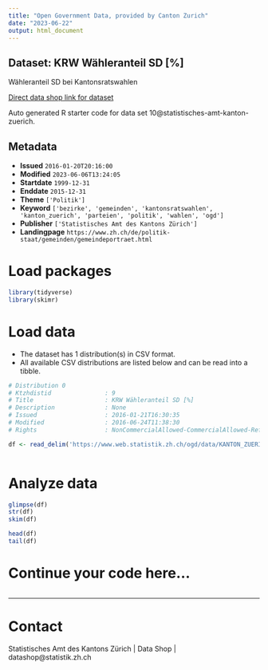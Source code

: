 ```yaml
---
title: "Open Government Data, provided by Canton Zurich"
date: "2023-06-22"
output: html_document
---
```


## Dataset: KRW Wähleranteil SD [%]

Wähleranteil SD bei Kantonsratswahlen

[Direct data shop link for dataset](https://www.zh.ch/de/politik-staat/opendata.zhweb-noredirect.zhweb-cache.html#/datasets/10@statistisches-amt-kanton-zuerich)

Auto generated R starter code for data set 10@statistisches-amt-kanton-zuerich.

## Metadata

- **Issued** `2016-01-20T20:16:00`
- **Modified** `2023-06-06T13:24:05`
- **Startdate** `1999-12-31`
- **Enddate** `2015-12-31`
- **Theme** `['Politik']`
- **Keyword** `['bezirke', 'gemeinden', 'kantonsratswahlen', 'kanton_zuerich', 'parteien', 'politik', 'wahlen', 'ogd']`
- **Publisher** `['Statistisches Amt des Kantons Zürich']`
- **Landingpage** `https://www.zh.ch/de/politik-staat/gemeinden/gemeindeportraet.html`


# Load packages

```r

library(tidyverse)
library(skimr)

```

# Load data

-   The dataset has 1 distribution(s) in CSV format.
-   All available CSV distributions are listed below and can be read into a tibble.

```r

# Distribution 0
# Ktzhdistid               : 9
# Title                    : KRW Wähleranteil SD [%]
# Description              : None
# Issued                   : 2016-01-21T16:30:35
# Modified                 : 2016-06-24T11:38:30
# Rights                   : NonCommercialAllowed-CommercialAllowed-ReferenceRequired

df <- read_delim('https://www.web.statistik.zh.ch/ogd/data/KANTON_ZUERICH_439.csv')



```

# Analyze data

```r

glimpse(df)
str(df)
skim(df)

head(df)
tail(df)

```

# Continue your code here...

```r

```

------------------------------------------------------------------------

# Contact

Statistisches Amt des Kantons Zürich | Data Shop | datashop@statistik.zh.ch
